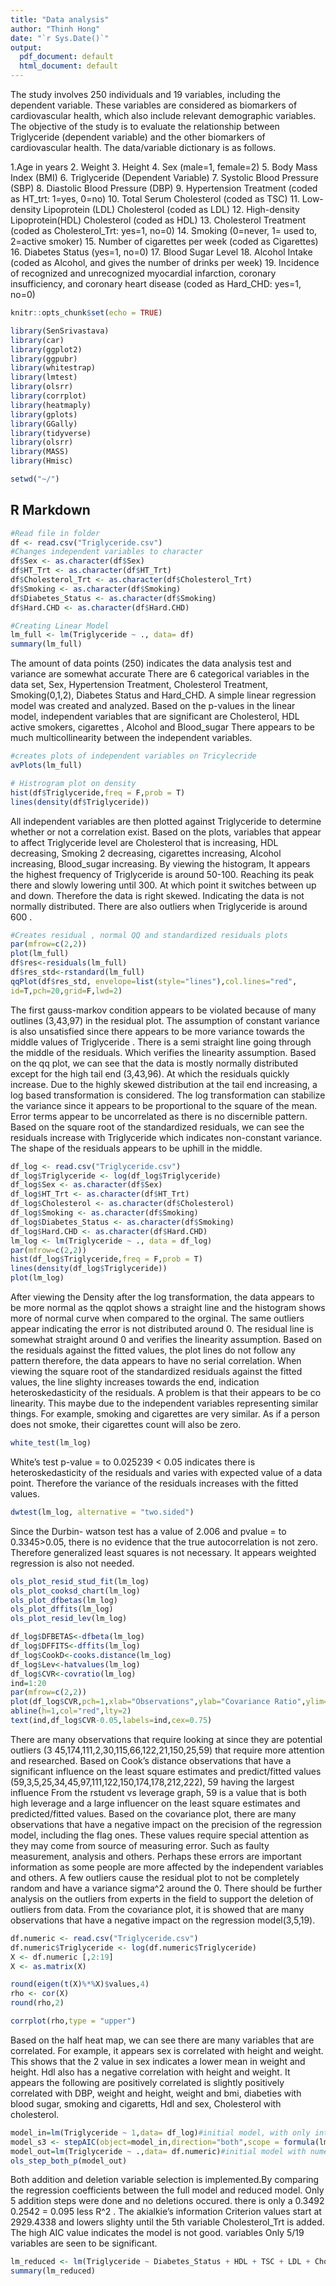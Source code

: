 ```yaml
---
title: "Data analysis"
author: "Thinh Hong"
date: "`r Sys.Date()`"
output:
  pdf_document: default
  html_document: default
---
```

The study involves 250 individuals and 19 variables, including the dependent variable. These variables are considered as biomarkers of cardiovascular health, which also include relevant demographic variables.
The objective of the study is to evaluate the relationship between Triglyceride (dependent variable) and the other biomarkers of cardiovascular health. The data/variable dictionary is as follows. 

1.Age in years
2. Weight
3. Height
4. Sex (male=1, female=2)
5. Body Mass Index (BMI)
6. Triglyceride (Dependent Variable)
7. Systolic Blood Pressure (SBP)
8. Diastolic Blood Pressure (DBP)
9. Hypertension Treatment (coded as HT_trt: 1=yes, 0=no)
10. Total Serum Cholesterol (coded as TSC)
11. Low-density Lipoprotein (LDL) Cholesterol (coded as LDL)
12. High-density Lipoprotein(HDL) Cholesterol (coded as HDL)
13. Cholesterol Treatment (coded as Cholesterol_Trt: yes=1, no=0)
14. Smoking (0=never, 1= used to, 2=active smoker)
15. Number of cigarettes per week (coded as Cigarettes)
16. Diabetes Status (yes=1, no=0)
17. Blood Sugar Level
18. Alcohol Intake (coded as Alcohol, and gives the number of drinks
per week)
19. Incidence of recognized and unrecognized myocardial infarction,
coronary insufficiency, and coronary heart disease (coded as Hard_CHD:
yes=1, no=0)

```r
knitr::opts_chunk$set(echo = TRUE)
```

```r
library(SenSrivastava)
library(car)
library(ggplot2)
library(ggpubr)
library(whitestrap)
library(lmtest)
library(olsrr)
library(corrplot)
library(heatmaply)
library(gplots)
library(GGally)
library(tidyverse)
library(olsrr)
library(MASS)
library(Hmisc)

setwd("~/")
```


## R Markdown

```r
#Read file in folder
df <- read.csv("Triglyceride.csv")
#Changes independent variables to character 
df$Sex <- as.character(df$Sex)
df$HT_Trt <- as.character(df$HT_Trt)
df$Cholesterol_Trt <- as.character(df$Cholesterol_Trt)
df$Smoking <- as.character(df$Smoking)
df$Diabetes_Status <- as.character(df$Smoking)
df$Hard.CHD <- as.character(df$Hard.CHD)

#Creating Linear Model
lm_full <- lm(Triglyceride ~ ., data= df)
summary(lm_full)
```

The amount of data points (250) indicates the data analysis test and variance are somewhat accurate
There are 6 categorical variables in the data set, Sex, Hypertension Treatment, Cholesterol Treatment, Smoking(0,1,2), Diabetes Status and Hard_CHD. A simple linear regression model was created and analyzed. Based on the p-values in the linear model, independent variables that are significant are Cholesterol, HDL
active smokers, cigarettes , Alcohol and Blood_sugar There appears to be much multicollinearity between the independent variables.

```r

#creates plots of independent variables on Tricylecride 
avPlots(lm_full)

# Histrogram plot on density
hist(df$Triglyceride,freq = F,prob = T)
lines(density(df$Triglyceride))
```

All independent variables are then plotted against Triglyceride to determine whether or not a correlation exist. Based on the plots, variables that appear to affect Triglyceride level are Cholesterol that is increasing, HDL
decreasing, Smoking 2 decreasing, cigarettes increasing, Alcohol increasing, Blood_sugar
increasing. By viewing the histogram, It appears the highest frequency of Triglyceride is around 50-100.
Reaching its peak there and slowly lowering until 300. At which point it switches between up
and down. Therefore the data is right skewed. Indicating the data is not normally distributed.
There are also outliers when Triglyceride is around 600 .

```r
#Creates residual , normal QQ and standardized residuals plots
par(mfrow=c(2,2))
plot(lm_full)
df$res<-residuals(lm_full)
df$res_std<-rstandard(lm_full)
qqPlot(df$res_std, envelope=list(style="lines"),col.lines="red",
id=T,pch=20,grid=F,lwd=2)
```
The first gauss-markov condition appears to be violated because of many outlines (3,43,97) in the residual plot. The assumption of constant variance is also unsatisfied since there appears to be more variance towards the middle values of Triglyceride . There is a semi straight line going through the middle of the residuals. Which verifies the linearity assumption. Based on the qq plot, we can see that the data is mostly normally distributed except for the high tail end (3,43,96). At which the residuals quickly increase. Due to the highly skewed distribution at the tail end increasing, a log based transformation is considered. The log transformation can stabilize the variance since it appears to be proportional to the square of the mean. Error terms appear to be uncorrelated as there is no discernible pattern. Based on the square root of the standardized residuals, we can see the residuals increase with Triglyceride which indicates non-constant variance. The shape of the residuals appears to be uphill in the middle. 

```r
df_log <- read.csv("Triglyceride.csv")
df_log$Triglyceride <- log(df_log$Triglyceride)
df_log$Sex <- as.character(df$Sex)
df_log$HT_Trt <- as.character(df$HT_Trt)
df_log$Cholesterol <- as.character(df$Cholesterol)
df_log$Smoking <- as.character(df$Smoking)
df_log$Diabetes_Status <- as.character(df$Smoking)
df_log$Hard.CHD <- as.character(df$Hard.CHD)
lm_log <- lm(Triglyceride ~ ., data = df_log)
par(mfrow=c(2,2))
hist(df_log$Triglyceride,freq = F,prob = T)
lines(density(df_log$Triglyceride))
plot(lm_log)
```


After viewing the Density after the log transformation, the data appears to be more normal as the qqplot shows a straight line and the histogram shows more of normal curve when compared to the orginal. The same outliers appear indicating the error is not distributed around 0.  The residual line is somewhat straight around 0 and verifies the linearity assumption. Based on the residuals against the fitted values, the plot lines do not follow any pattern therefore, the data appears to have no serial correlation. When viewing the square root of the standardized residuals  against the fitted values, the line slighty increases towards the end, indication heteroskedasticity of the residuals. A problem is that their appears to be co linearity. This  maybe due to the independent variables representing similar things. For example, smoking and cigarettes are very similar. As if a person does not smoke, their cigarettes count will also be zero. 



```r
white_test(lm_log)
```

White's test p-value = to 0.025239 < 0.05 indicates there is heteroskedasticity of the residuals and varies with expected value of a data point.
Therefore the variance of the residuals increases with the fitted values.

```r
dwtest(lm_log, alternative = "two.sided")
```

Since the Durbin- watson test has a value of 2.006 and pvalue = to 0.3345>0.05, there is no evidence that the true autocorrelation is not zero. Therefore generalized least squares is not necessary. It appears weighted regression is also not needed.

```r
ols_plot_resid_stud_fit(lm_log)
ols_plot_cooksd_chart(lm_log)
ols_plot_dfbetas(lm_log)
ols_plot_dffits(lm_log)
ols_plot_resid_lev(lm_log)

df_log$DFBETAS<-dfbeta(lm_log)
df_log$DFFITS<-dffits(lm_log)
df_log$CookD<-cooks.distance(lm_log)
df_log$Lev<-hatvalues(lm_log)
df_log$CVR<-covratio(lm_log)
ind=1:20
par(mfrow=c(2,2))
plot(df_log$CVR,pch=1,xlab="Observations",ylab="Covariance Ratio",ylim=c(0.4,2.2))
abline(h=1,col="red",lty=2)
text(ind,df_log$CVR-0.05,labels=ind,cex=0.75)
```

There are many observations that require looking at since they are potential outliers (3 45,174,111,2,30,115,66,122,21,150,25,59) that require more attention and researched. Based on Cook's distance  observations that have a significant influence on the least square estimates and predict/fitted values (59,3,5,25,34,45,97,111,122,150,174,178,212,222), 59 having the largest influence From the rstudent vs leverage graph, 59 is a value that is both high leverage and a large influencer on the least square estimates and predicted/fitted values.
Based on the covariance plot, there are many observations that have a negative impact on the precision of the regression model, including the flag ones. These values require special attention as they may come from source of measuring error. Such as faulty measurement, analysis and others. Perhaps these errors are important information as some people are more affected by the independent variables and others. A few outliers cause the residual plot to not be completely random and have a variance sigma^2 around the 0. There should be further analysis on the outliers from experts in the field to support the deletion of outliers from data. From the covariance plot, it is showed that are many observations that have a negative impact on the regression model(3,5,19).

```r
df.numeric <- read.csv("Triglyceride.csv")
df.numeric$Triglyceride <- log(df.numeric$Triglyceride)
X <- df.numeric [,2:19]
X <- as.matrix(X)

round(eigen(t(X)%*%X)$values,4)
rho <- cor(X)
round(rho,2)

corrplot(rho,type = "upper")


```

Based on the half heat map, we can see there are many variables that are correlated. For example, it appears
sex is correlated with height and weight. This shows that the 2 value in sex indicates a lower mean in weight and height. Hdl also has a negative correlation with height and weight. It appears the following are positively correlated is slightly positively  correlated with DBP, weight and height, weight and bmi, diabeties with blood sugar, smoking and cigaretts, Hdl and sex, Cholesterol with cholesterol.

```r
model_in=lm(Triglyceride ~ 1,data= df_log)#initial model, with only intercept
model_s3 <- stepAIC(object=model_in,direction="both",scope = formula(lm_log))
model_out=lm(Triglyceride ~ .,data= df.numeric)#initial model with numerical values
ols_step_both_p(model_out)
```

Both addition and deletion variable selection is implemented.By comparing the regression coefficients between the full model and reduced model. Only 5 addition steps were done and no deletions occured.
there is only a 0.3492 0.2542 = 0.095 less R^2 . The akialkie's information Criterion values start at 2929.4338 and lowers slighty until the 5th variable Cholesterol_Trt is added. The high AIC value indicates the model is not good. variables Only 5/19 variables are seen to be significant. 

```r
lm_reduced <- lm(Triglyceride ~ Diabetes_Status + HDL + TSC + LDL + Cholesterol_Trt, data = df_log)
summary(lm_reduced)

```


